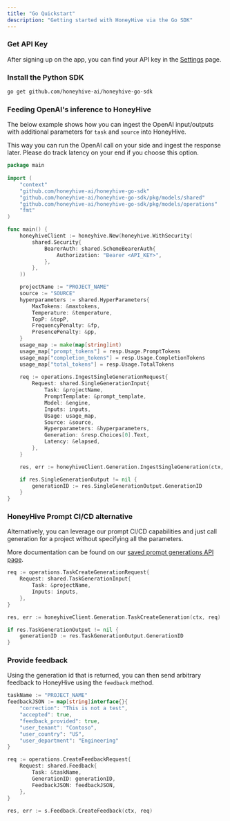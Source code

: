 ```yaml
---
title: "Go Quickstart"
description: "Getting started with HoneyHive via the Go SDK"
---
```



### Get API Key

After signing up on the app, you can find your API key in the [Settings](https://app.honeyhive.ai/settings/account) page.

### Install the Python SDK

```bash
go get github.com/honeyhive-ai/honeyhive-go-sdk
```

### Feeding OpenAI's inference to HoneyHive

The below example shows how you can ingest the OpenAI input/outputs with additional parameters for `task` and `source` into HoneyHive.

This way you can run the OpenAI call on your side and ingest the response later. Please do track latency on your end if you choose this option.

```go
package main
​
import (
    "context"
    "github.com/honeyhive-ai/honeyhive-go-sdk"
    "github.com/honeyhive-ai/honeyhive-go-sdk/pkg/models/shared"
    "github.com/honeyhive-ai/honeyhive-go-sdk/pkg/models/operations"
	"fmt"
)

func main() {
    honeyhiveClient := honeyhive.New(honeyhive.WithSecurity(
        shared.Security{
            BearerAuth: shared.SchemeBearerAuth{
                Authorization: "Bearer <API_KEY>",
            },
        },
    ))

    projectName := "PROJECT_NAME"
    source := "SOURCE"
    hyperparameters := shared.HyperParameters{
        MaxTokens: &maxtokens,
        Temperature: &temperature,
        TopP: &topP,
        FrequencyPenalty: &fp,
        PresencePenalty: &pp,
    }
    usage_map := make(map[string]int)
    usage_map["prompt_tokens"] = resp.Usage.PromptTokens
    usage_map["completion_tokens"] = resp.Usage.CompletionTokens
    usage_map["total_tokens"] = resp.Usage.TotalTokens
    ​
    req := operations.IngestSingleGenerationRequest{
        Request: shared.SingleGenerationInput{
            Task: &projectName,
            PromptTemplate: &prompt_template,
            Model: &engine,
            Inputs: inputs,
            Usage: usage_map,
            Source: &source,
            Hyperparameters: &hyperparameters,
            Generation: &resp.Choices[0].Text,
            Latency: &elapsed,
        },
    }

    res, err := honeyhiveClient.Generation.IngestSingleGeneration(ctx, req)

    if res.SingleGenerationOutput != nil {
        generationID := res.SingleGenerationOutput.GenerationID
    }
}
```

### HoneyHive Prompt CI/CD alternative

Alternatively, you can leverage our prompt CI/CD capabilities and just call generation for a project without specifying all the parameters.

More documentation can be found on our [saved prompt generations API page](/api-reference/generations/post_saved).

```go
req := operations.TaskCreateGenerationRequest{
    Request: shared.TaskGenerationInput{
        Task: &projectName,
        Inputs: inputs,
    },
}

res, err := honeyhiveClient.Generation.TaskCreateGeneration(ctx, req)

if res.TaskGenerationOutput != nil {
    generationID := res.TaskGenerationOutput.GenerationID
}
```

### Provide feedback

Using the generation id that is returned, you can then send arbitrary feedback to HoneyHive using the `feedback` method.

```go
taskName := "PROJECT_NAME"
feedbackJSON := map[string]interface{}{
    "correction": "This is not a test",
    "accepted": true,
    "feedback_provided": true,
    "user_tenant": "Contoso",
    "user_country": "US",
    "user_department": "Engineering"
}

req := operations.CreateFeedbackRequest{
    Request: shared.Feedback{
        Task: &taskName,
        GenerationID: generationID,
        FeedbackJSON: feedbackJSON,
    },
}
​
res, err := s.Feedback.CreateFeedback(ctx, req)
​
```